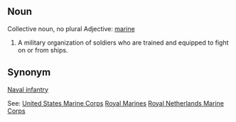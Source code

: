 ==Noun==

Collective noun, no plural
Adjective: [[marine]]

#A military organization of soldiers who are trained and equipped to fight on or from ships.

==Synonym==

[[Naval infantry]]

See:
[[United States Marine Corps]]
[[Royal Marines]]
[[Royal Netherlands Marine Corps]]